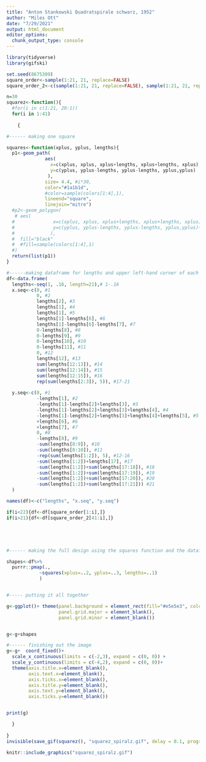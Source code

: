 ```yaml
---
title: "Anton Stankowski Quadratspirale schwarz, 1952"
author: "Miles Ott"
date: "7/29/2021"
output: html_document
editor_options: 
  chunk_output_type: console
---
```



```r
library(tidyverse)
library(gifski)

set.seed(8675309)
square_order<-sample(1:21, 21, replace=FALSE)
square_order_2<-c(sample(1:21, 21, replace=FALSE), sample(1:21, 21, replace=FALSE))

n=30
squarez<-function(){
  #for(i in c(1:21, 20:1))
  for(i in 1:41)
    
    {

#------ making one square

squares<-function(xplus, yplus, lengths){
  p1<-geom_path(
              aes(
                x=c(xplus, xplus, xplus+lengths, xplus+lengths, xplus),
                y=c(yplus, yplus-lengths, yplus-lengths, yplus,yplus)
               ),
              size= 4.4, #i*30,
              color="#1a1b1d",
              #color=sample(colors[1:4],1),
              lineend="square",
              linejoin="mitre")
  #p2<-geom_polygon(
   # aes(
  #              x=c(xplus, xplus, xplus+lengths, xplus+lengths, xplus)-2*i,
  #              y=c(yplus, yplus-lengths, yplus-lengths, yplus,yplus)+2*i
  #             ),
  #  fill="black"
  #  #fill=sample(colors[1:4],1)
  #)
  return(list(p1))
}

#------making dataframe for lengths and upper left-hand corner of each square
df<-data.frame(
  lengths<-seq(1, .16, length=21),# 1-.16
  x.seq<-c(0, #1
           0, #2
           lengths[2], #3
           lengths[1], #4
           lengths[1], #5
           lengths[1]-lengths[6], #6
           lengths[1]-lengths[6]-lengths[7], #7
           0-lengths[8], #8
           0-lengths[9], #9
           0-lengths[10], #10
           0-lengths[11], #11
           0, #12
           lengths[12], #13
           sum(lengths[12:13]), #14
           sum(lengths[12:14]), #15
           sum(lengths[12:15]), #16
           rep(sum(lengths[2:3]), 5)), #17-21
  
  y.seq<-c(0, #1
           -lengths[1], #2
           -lengths[1]-lengths[2]+lengths[3], #3
           -lengths[1]-lengths[2]+lengths[3]+lengths[4], #4
           -lengths[1]-lengths[2]+lengths[3]+lengths[4]+lengths[5], #5
           +lengths[6], #6
           +lengths[7], #7
           0, #8
           -lengths[8], #9 
           -sum(lengths[8:9]), #10
           -sum(lengths[8:10]), #11
           -rep(sum(lengths[1:2]), 5), #12-16 
           -sum(lengths[1:2])+lengths[17], #17
           -sum(lengths[1:2])+sum(lengths[17:18]), #18
           -sum(lengths[1:2])+sum(lengths[17:19]), #19
           -sum(lengths[1:2])+sum(lengths[17:20]), #20
           -sum(lengths[1:2])+sum(lengths[17:21])) #21
  )

names(df)<-c("lengths", "x.seq", "y.seq")

if(i<22){df<-df[square_order[1:i],]}
if(i>21){df<-df[square_order_2[41:i],]}





#------ making the full design using the squares function and the dataframe of square upper left hand corner locations and side length

shapes<-df%>%
  purrr::pmap(., 
            ~squares(xplus=..2, yplus=..3, lengths=..1)
            )


#----- putting it all together

g<-ggplot()+ theme(panel.background = element_rect(fill="#e5e5e3", colour="#e5e5e3"),
                   panel.grid.major = element_blank(),
                   panel.grid.minor = element_blank())


g<-g+shapes

#------ finishing out the image 
g<-g+  coord_fixed()+
  scale_x_continuous(limits = c(-2,3), expand = c(0, 0)) +
  scale_y_continuous(limits = c(-4,2), expand = c(0, 0))+
  theme(axis.title.x=element_blank(),
        axis.text.x=element_blank(),
        axis.ticks.x=element_blank(),
        axis.title.y=element_blank(),
        axis.text.y=element_blank(),
        axis.ticks.y=element_blank())


print(g)

  }
  
}
invisible(save_gif(squarez(), "squarez_spiralz.gif", delay = 0.1, progress = FALSE, width=500, height=500))  

knitr::include_graphics("squarez_spiralz.gif") 


```


